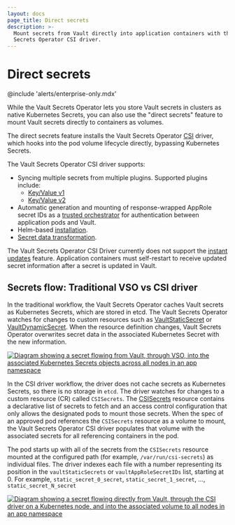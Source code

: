```yaml
---
layout: docs
page_title: Direct secrets
description: >-
  Mount secrets from Vault directly into application containers with the Vault
  Secrets Operator CSI driver.
---
```


# Direct secrets

@include 'alerts/enterprise-only.mdx'

While the Vault Secrets Operator lets you store Vault secrets in clusters as native
Kubernetes Secrets, you can also use the "direct secrets" feature to mount Vault secrets directly to containers as volumes.

The direct secrets feature installs the Vault Secrets
Operator [CSI](https://github.com/container-storage-interface/spec/blob/master/spec.md) driver, which hooks into the pod volume lifecycle directly,
bypassing Kubernetes Secrets.

The Vault Secrets Operator CSI driver supports:
- Syncing multiple secrets from multiple plugins. Supported plugins include:
  - [Key/Value v1](/vault/docs/secrets/kv/kv-v1)
  - [Key/Value v2](/vault/docs/secrets/kv/kv-v2)
- Automatic generation and mounting of response-wrapped AppRole secret IDs as a
  [trusted orchestrator](/vault/tutorials/app-integration/secure-introduction?in=vault%2Fapp-integration#trusted-orchestrator) for authentication between application pods and Vault.
- Helm-based [installation](/vault/docs/platform/k8s/vso/installation).
- [Secret data transformation](/vault/docs/platform/k8s/vso/secret-transformation).

The Vault Secrets Operator CSI Driver currently does not support the [instant updates](/vault/docs/deploy/kubernetes/vso/sources/vault/instant-updates) feature. 
Application containers must self-restart to receive updated secret information after a secret is updated in Vault.

## Secrets flow: Traditional VSO vs CSI driver

In the traditional workflow, the Vault Secrets Operator caches Vault secrets as Kubernetes Secrets, which are stored in etcd. 
The Vault Secrets Operator watches for changes to custom resources such as [VaultStaticSecret](/vault/docs/platform/k8s/vso/api-reference#vaultstaticsecret) or [VaultDynamicSecret](/vault/docs/platform/k8s/vso/api-reference#vaultdynamicsecret). 
When the resource definition changes, Vault Secrets Operator overwrites secret data in the associated Kubernetes Secret with the new information.

[![Diagram showing a secret flowing from Vault, through VSO, into the associated Kubernetes Secrets objects across all nodes in an app namespace](/img/vso_secrets_flow.png)](/img/vso_secrets_flow.png)

In the CSI driver workflow, the driver does not cache secrets as Kubernetes Secrets, so there is no storage in `etcd`.
The driver watches for changes to a custom resource (CR) called `CSISecrets`. The
[CSISecrets](/vault/docs/deploy/kubernetes/vso/api-reference#csisecrets) resource
contains a declarative list of secrets to fetch and an access control
configuration that only allows the designated pods to mount those secrets.
When the spec of an approved pod references the `CSISecrets` resource as a volume to mount, the Vault Secrets Operator CSI driver populates 
that volume with the associated secrets for all referencing containers in the pod.

The pod starts up with all of the secrets from the `CSISecrets` resource mounted
at the configured path (for example, `/var/run/csi-secrets`) as individual files.
The driver indexes each file with a number representing its position in the
`vaultStaticSecrets` or `vaultAppRoleSecretIDs` list, starting at 0. For example,
`static_secret_0_secret`, `static_secret_1_secret`, ..., `static_secret_N_secret`

[![Diagram showing a secret flowing directly from Vault, through the CSI driver on a Kubernetes node, and into the associated volume to all nodes in an app namespace](/img/vso_csi_secrets_flow.png)](/img/vso_csi_secrets_flow.png)